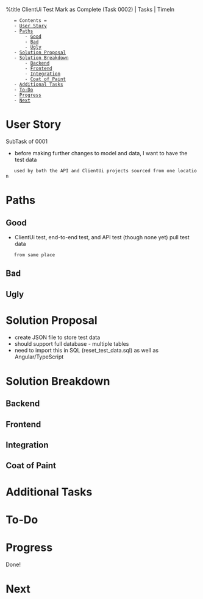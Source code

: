 %title ClientUi Test Mark as Complete (Task 0002) | Tasks | TimeIn

    = Contents =
    - [[#User Story|User Story]]
    - [[#Paths|Paths]]
        - [[#Paths#Good|Good]]
        - [[#Paths#Bad|Bad]]
        - [[#Paths#Ugly|Ugly]]
    - [[#Solution Proposal|Solution Proposal]]
    - [[#Solution Breakdown|Solution Breakdown]]
        - [[#Solution Breakdown#Backend|Backend]]
        - [[#Solution Breakdown#Frontend|Frontend]]
        - [[#Solution Breakdown#Integration|Integration]]
        - [[#Solution Breakdown#Coat of Paint|Coat of Paint]]
    - [[#Additional Tasks|Additional Tasks]]
    - [[#To-Do|To-Do]]
    - [[#Progress|Progress]]
    - [[#Next|Next]]

= User Story =
SubTask of 0001
* before making further changes to model and data, I want to have the test data
    used by both the API and ClientUi projects sourced from one location
= Paths =
== Good ==
* ClientUi test, end-to-end test, and API test (though none yet) pull test data
    from same place
== Bad ==
== Ugly ==
= Solution Proposal =
* create JSON file to store test data
* should support full database - multiple tables
* need to import this in SQL (reset_test_data.sql) as well as Angular/TypeScript
= Solution Breakdown =
== Backend ==
== Frontend ==
== Integration ==
== Coat of Paint ==
= Additional Tasks =
= To-Do =
= Progress =
Done!
= Next =



